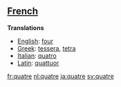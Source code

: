 ==[[French]]==

'''Translations'''

*[[English]]: [[four]]
*[[Greek]]: [[tessera]], [[tetra]]
*[[Italian]]: [[quatro]]
*[[Latin]]: [[quattuor]]

[[fr:quatre]]
[[nl:quatre]]
[[ja:quatre]]
[[sv:quatre]]